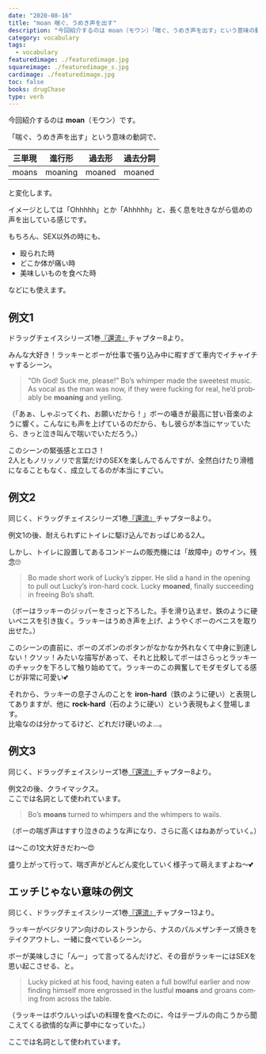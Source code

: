 ```yaml
---
date: "2020-08-16"
title: "moan 喘ぐ、うめき声を出す"
description: "今回紹介するのは moan（モウン）「喘ぐ、うめき声を出す」という意味の動詞です。例文は、ドラッグチェイスシリーズ1巻『還流』より"
category: vocabulary
tags:
  - vocabulary
featuredimage: ./featuredimage.jpg
squareimage: ./featuredimage_s.jpg
cardimage: ./featuredimage.jpg
toc: false
books: drugChase
type: verb
---
```



今回紹介するのは __moan__（モウン）です。  

「喘ぐ、うめき声を出す」という意味の動詞で、

|三単現|進行形|過去形|過去分詞|
|---|---|---|---|
|moans|moaning|moaned|moaned|

と変化します。

イメージとしては「Ohhhhh」とか「Ahhhhh」と、長く息を吐きながら低めの声を出している感じです。

もちろん、SEX以外の時にも、

- 殴られた時
- どこか体が痛い時
- 美味しいものを食べた時

などにも使えます。

<VocabularySeriesMoan current="moan" />

## 例文1

ドラッグチェイスシリーズ1巻[『還流』](/mm-romance/the-mermaid-murders/)チャプター8より。

みんな大好き！ラッキーとボーが仕事で張り込み中に暇すぎて車内でイチャイチャするシーン。

<Blockquote book srcBook="diversion" lang="en" chapter="8">
“Oh God! Suck me, please!” Bo’s whimper made the sweetest music. As vocal as the man was now, if they were fucking for real, he’d probably be <strong>moaning</strong> and yelling.
</Blockquote>

<p className="translation">（「あぁ、しゃぶってくれ、お願いだから！」ボーの囁きが最高に甘い音楽のように響く。こんなにも声を上げているのだから、もし彼らが本当にヤッていたら、きっと泣き叫んで喘いでいただろう。）</p>

このシーンの緊張感とエロさ！  
2人ともノリッノリで言葉だけのSEXを楽しんでるんですが、全然白けたり滑稽になることもなく、成立してるのが本当にすごい。

## 例文2

同じく、ドラッグチェイスシリーズ1巻[『還流』](/mm-romance/the-mermaid-murders/)チャプター8より。

例文1の後、耐えられずにトイレに駆け込んでおっぱじめる2人。

しかし、トイレに設置してあるコンドームの販売機には「故障中」のサイン。残念🙄

<Blockquote book srcBook="diversion" lang="en" chapter="8">
Bo made short work of Lucky’s zipper. He slid a hand in the opening to pull out Lucky’s iron-hard cock. Lucky <strong>moaned</strong>, finally succeeding in freeing Bo’s shaft.
</Blockquote>

<p className="translation">（ボーはラッキーのジッパーをさっと下ろした。手を滑り込ませ、鉄のように硬いペニスを引き抜く。ラッキーはうめき声を上げ、ようやくボーのペニスを取り出せた。）</p>

このシーンの直前に、ボーのズボンのボタンがなかなか外れなくて中身に到達しない！クソッ！みたいな描写があって、それと比較してボーはさらっとラッキーのチャックを下ろして触り始めてて。ラッキーのこの興奮してモダモダしてる感じが非常に可愛い💕

それから、ラッキーの息子さんのことを __iron-hard__（鉄のように硬い）と表現してありますが、他に __rock-hard__（石のように硬い）という表現もよく登場します。  
比喩なのは分かってるけど、どれだけ硬いのよ…。

## 例文3

同じく、ドラッグチェイスシリーズ1巻[『還流』](/mm-romance/the-mermaid-murders/)チャプター8より。

例文2の後、クライマックス。  
ここでは名詞として使われています。

<Blockquote book srcBook="diversion" lang="en" chapter="8">
Bo’s <strong>moans</strong> turned to whimpers and the whimpers to wails.
</Blockquote>

<p className="translation">（ボーの喘ぎ声はすすり泣きのような声になり、さらに高くはねあがっていく。）</p>

は〜この1文大好きだわ〜😍

盛り上がって行って、喘ぎ声がどんどん変化していく様子って萌えますよね〜💕

## エッチじゃない意味の例文

同じく、ドラッグチェイスシリーズ1巻[『還流』](/mm-romance/the-mermaid-murders/)チャプター13より。

ラッキーがベジタリアン向けのレストランから、ナスのパルメザンチーズ焼きをテイクアウトし、一緒に食べているシーン。

ボーが美味しさに「んー」って言ってるんだけど、その音がラッキーにはSEXを思い起こさせる、と。

<Blockquote book srcBook="diversion" lang="en" chapter="13">
Lucky picked at his food, having eaten a full bowlful earlier and now finding himself more engrossed in the lustful <strong>moans</strong> and groans coming from across the table.
</Blockquote>

<p className="translation">（ラッキーはボウルいっぱいの料理を食べたのに、今はテーブルの向こうから聞こえてくる欲情的な声に夢中になっていた。）</p>

ここでは名詞として使われています。

<VocabularyFooter book="diversion" />
